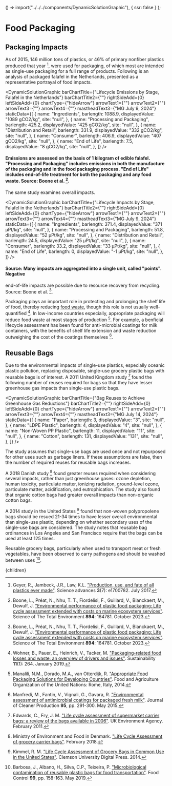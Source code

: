 


  () => import("../../../components/DynamicSolutionGraphic"),
  { ssr: false }
);

# Food Packaging

## Packaging Impacts

As of 2015, 146 million tons of plastics, or 46% of primary nonfiber plastics produced that year [^9], were used for packaging, of which most are intended as single-use packaging for a full range of products. Following is an analysis of packaged falafel in the Netherlands, presented as a representative portrayal of food impacts.

<DynamicSolutionGraphic
  barChartTitle={"Lifecycle Emissions by Stage, Falafel in the Netherlands"}
  barChartTitle2={""}
  rightSideAdd={0}
  leftSideAdd={0}
  chartType={"hideArrow"}
  arrowText1={""}
  arrowText2={""}
  arrowText3={""}
  arrowText4={""}
  mastheadText3={"MG July 9, 2024"}
  staticData={[
    {
      name: "Ingredients",
      barlength: 1088.9,
      displayedValue: "1089 gCO2/kg",
      site: "null",
    },
    {
      name: "Processing and Packaging",
      barlength: 425.2,
      displayedValue: "425 gCO2/kg",
      site: "null",
    },
    {
      name: "Distribution and Retail",
      barlength: 331.9,
      displayedValue: "332 gCO2/kg",
      site: "null",
    },
    {
      name: "Consumer",
      barlength: 406.9,
      displayedValue: "407 gCO2/kg",
      site: "null",
    },
    {
      name: "End of Life",
      barlength: 7.5,
      displayedValue: "8 gCO2/kg",
      site: "null",
    },
  ]}
/>

#### Emissions are assessed on the basis of 1 kilogram of edible falafel. "Processing and Packaging" includes emissions in both the manufacture of the packaging and in the food packaging process. "End of Life" includes end-of-life treatment for both the packaging and any food waste. Source: Boone et al. [^1].

The same study examines overall impacts.

<DynamicSolutionGraphic
  barChartTitle={"Lifecycle Impacts by Stage, Falafel in the Netherlands"}
  barChartTitle2={""}
  rightSideAdd={0}
  leftSideAdd={0}
  chartType={"hideArrow"}
  arrowText1={""}
  arrowText2={""}
  arrowText3={""}
  arrowText4={""}
  mastheadText3={"MG July 9, 2024"}
  staticData={[
    {
      name: "Ingredients",
      barlength: 371.4,
      displayedValue: "371 μPt/kg",
      site: "null",
    },
    {
      name: "Processing and Packaging",
      barlength: 51.8,
      displayedValue: "52 μPt/kg",
      site: "null",
    },
    {
      name: "Distribution and Retail",
      barlength: 24.5,
      displayedValue: "25 μPt/kg",
      site: "null",
    },
    {
      name: "Consumer",
      barlength: 33.2,
      displayedValue: "33 μPt/kg",
      site: "null",
    },
    {
      name: "End of Life",
      barlength: 0,
      displayedValue: "-1 μPt/kg",
      site: "null",
    },
  ]}
/>
#### Source: Many impacts are aggregated into a single unit, called "points". Negative
end-of-life impacts are possible due to resource recovery from recycling. Source:
Boone et al. [^1].

Packaging plays an important role in protecting and prolonging the shelf life of food, thereby reducing [food waste](/matter/ag_dist/food_waste), though this role is not usually well-quantified [^3]. In low-income countries especially, appropriate packaging will reduce food waste at most stages of production [^4]. For example, a benficial lifecycle assessment has been found for anti-microbial coatings for milk containers, with the benefits of shelf life extension and waste reduction outweighing the cost of the coatings themselves [^2].

## Reusable Bags

Due to the environmental impacts of single-use plastics, especially oceanic plastic pollution, replacing disposable, single-use grocery plastic bags with reusable bags is of interest. A 2011 United Kingdom study [^5] found the following number of reuses required for bags so that they have lesser greenhouse gas impacts than single-use plastic bags.

<DynamicSolutionGraphic
  barChartTitle={"Bag Reuses to Achieve Greenhouse Gas Reductions"}
  barChartTitle2={""}
  rightSideAdd={0}
  leftSideAdd={0}
  chartType={"hideArrow"}
  arrowText1={""}
  arrowText2={""}
  arrowText3={""}
  arrowText4={""}
  mastheadText3={"MG July 14, 2024"}
  staticData={[
    {
      name: "Paper",
      barlength: 3,
      displayedValue: "3",
      site: "null",
    },
    {
      name: "LDPE Plastic",
      barlength: 4,
      displayedValue: "4",
      site: "null",
    },
    {
      name: "Non-Woven PP Plastic",
      barlength: 11,
      displayedValue: "11",
      site: "null",
    },
    {
      name: "Cotton",
      barlength: 131,
      displayedValue: "131",
      site: "null",
    },
  ]}
/>

The study assumes that single-use bags are used once and not repurposed for other uses such as garbage liners. If these assumptions are false, then the number of required reuses for reusable bags increases.

A 2018 Danish study [^6] found greater reuses required when considering several impacts, rather than just greenhouse gases: ozone depletion, human toxicity, particulate matter, ionizing radiation, ground-level ozone, particulate matter, acidification, and eutrophication. The study also found that organic cotton bags had greater overall impacts than non-organic cotton bags.

A 2014 study in the United States [^7] found that non-woven polypropolene bags should be resued 21-34 times to have lesser overall environmental than single-use plastic, depending on whether secondary uses of the single-use bags are considered. The study notes that reusable bag ordinances in Los Angeles and San Francisco require that the bags can be used at least 125 times.

<FoodWasteSellLooseUS />

Reusable grocery bags, particularly when used to transport meat or fresh vegetables, have been observed to carry pathogens and should be washed between uses [^8].

[^1]: Boone, L., Préat, N., Nhu, T. T., Fiordelisi, F., Guillard, V., Blanckaert, M., Dewulf, J. ["Environmental performance of plastic food packaging: Life cycle assessment extended with costs on marine ecosystem services"](https://www.sciencedirect.com/science/article/pii/S0048969723034046). Science of The Total Environment **894**: 164781. October 2023.
[^2]: Manfredi, M., Fantin, V., Vignali, G., Gavara, R. ["Environmental assessment of antimicrobial coatings for packaged fresh milk"](https://www.sciencedirect.com/science/article/abs/pii/S0959652615001614). Journal of Cleaner Production **95**, pp. 291-300. May 2015.
[^3]: Wohner, B., Pauer, E., Heinrich, V., Tacker, M. ["Packaging-related food losses and waste: an overview of drivers and issues"](https://www.mdpi.com/2071-1050/11/1/264). Sustainability **11**(1): 264. January 2019.
[^4]: Manalili, N.M., Dorado, M.A., van Otterdijk, R. ["Appropriate Food Packaging Solutions for Developing Countries"](https://www.fao.org/sustainable-food-value-chains/library/details/en/c/266351/). Food and Agriculture Organization of the United Nations: Rome, Italy, 2014.
[^5]: Edwards, C., Fry, J. M. ["Life cycle assessment of supermarket carrier bags: a review of the bags available in 2006"](https://www.gov.uk/government/publications/life-cycle-assessment-of-supermarket-carrierbags-a-review-of-the-bags-available-in-2006). UK Environment Agency. February 2011.
[^6]: Ministry of Environment and Food in Denmark. ["Life Cycle Assessment of grocery carrier bags"](https://www2.mst.dk/Udgiv/publications/2018/02/978-87-93614-73-4.pdf). February 2018.
[^7]: Kimmel, R. M. ["Life Cycle Assessment of Grocery Bags in Common Use in the United States"](https://tigerprints.clemson.edu/cgi/viewcontent.cgi?article=1006&context=cudp_environment). Clemson University Digital Press. 2014.
[^8]: Barbosa, J., Albano, H., Silva, C.P., Teixeira, P. ["Microbiological contamination of reusable plastic bags for food transportation"](https://www.sciencedirect.com/science/article/abs/pii/S0956713518306418). Food Control **99**, pp. 158-163. May 2019.
[^9]: Geyer, R., Jambeck, J.R., Law, K.L. ["Production, use, and fate of all plastics ever made"](https://www.science.org/doi/10.1126/sciadv.1700782). Science advances **3**(7): e1700782. July 2017.

  <Article 
    focusAreaUrl={focusAreaUrl} 
    hierarchy={hierarchy} 
    site={site}
  >
    {children}
  </Article

>
